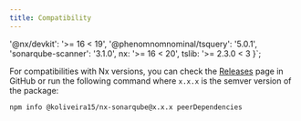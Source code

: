 ```yaml
---
title: Compatibility
---
```


  '@nx/devkit': '>= 16 < 19',
  '@phenomnomnominal/tsquery': '5.0.1',
  'sonarqube-scanner': '3.1.0',
  nx: '>= 16 < 20',
  tslib: '>= 2.3.0 < 3
}`;

For compatibilities with Nx versions, you can check the [Releases](https://github.com/koliveira15/nx-sonarqube/releases)
page in GitHub or run the following command where `x.x.x` is the semver version of the package:

```shell
npm info @koliveira15/nx-sonarqube@x.x.x peerDependencies
```

<Code code={output} lang="json" title="output" mark="nx: '>= 16 < 20'" />

